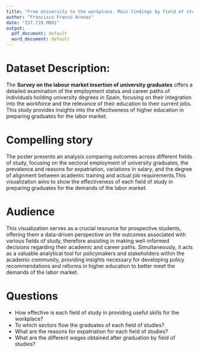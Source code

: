 ```yaml
---
title: "From University to the workplace. Main findings by field of study"
author: "Francisco Franco Arenas"
date: "IST.719.M001"
output:
  pdf_document: default
  word_document: default
---
```


# Dataset Description:

The **Survey on the labour market insertion of university graduates** offers a detailed examination of the employment status and career paths of individuals holding university degrees in Spain, focusing on their integration into the workforce and the relevance of their education to their current jobs. This study provides insights into the effectiveness of higher education in preparing graduates for the labor market.

# Compelling story

The poster presents an analysis comparing outcomes across different fields of study, focusing on the sectoral employment of university graduates, the prevalence and reasons for expatriation, variations in salary, and the degree of alignment between academic training and actual job requirements.This visualization aims to show the effectiveness of each field of study in preparing graduates for the demands of the labor market.

# Audience

This visualization serves as a crucial resource for prospective students, offering them a data-driven perspective on the outcomes associated with various fields of study, therefore assisting in making well-informed decisions regarding their academic and career paths. Simultaneously, it acts as a valuable analytical tool for policymakers and stakeholders within the academic community, providing  insights necessary for developing policy recommendations and reforms in higher education to better meet the demands of the labor market.

# Questions

+ How effective is each field of study in providing useful skills for the workplace?
+ To which sectors flow the graduates of each field of studies?
+ What are the reasons for expatriation for each field of studies?
+ What are the different wages obtained after graduation by field of studies?


